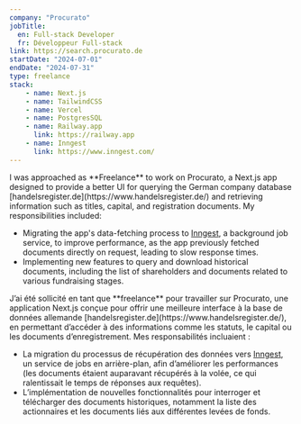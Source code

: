 ```yaml
---
company: "Procurato"
jobTitle: 
  en: Full-stack Developer
  fr: Développeur Full-stack
link: https://search.procurato.de
startDate: "2024-07-01"
endDate: "2024-07-31"
type: freelance
stack: 
    - name: Next.js
    - name: TailwindCSS
    - name: Vercel
    - name: PostgresSQL
    - name: Railway.app
      link: https://railway.app
    - name: Inngest
      link: https://www.inngest.com/
---
```



<LocalizedContent locale='en'>
I was approached as **Freelance** to work on Procurato, a Next.js app designed to provide a better UI for querying the German company database [handelsregister.de](https://www.handelsregister.de/) and retrieving information such as titles, capital, and registration documents. My responsibilities included:

- Migrating the app's data-fetching process to [Inngest](https://www.inngest.com/), a background job service, to improve performance, as the app previously fetched documents directly on request, leading to slow response times.  
- Implementing new features to query and download historical documents, including the list of shareholders and documents related to various fundraising stages.
</LocalizedContent>

<LocalizedContent locale='fr'>
J’ai été sollicité en tant que **freelance** pour travailler sur Procurato, une application Next.js conçue pour offrir une meilleure interface à la base de données allemande [handelsregister.de](https://www.handelsregister.de/), en permettant d’accéder à des informations comme les statuts, le capital ou les documents d’enregistrement. Mes responsabilités incluaient :

- La migration du processus de récupération des données vers [Inngest](https://www.inngest.com/), un service de jobs en arrière-plan, afin d’améliorer les performances (les documents étaient auparavant récupérés à la volée, ce qui ralentissait le temps de réponses aux requêtes).  
- L’implémentation de nouvelles fonctionnalités pour interroger et télécharger des documents historiques, notamment la liste des actionnaires et les documents liés aux différentes levées de fonds.
</LocalizedContent>
